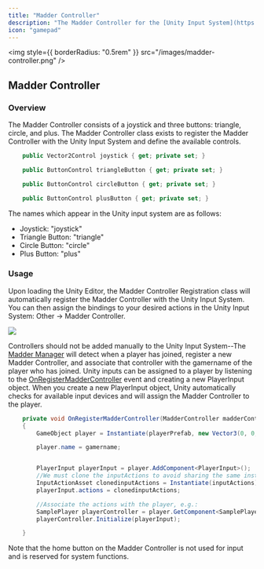 ```yaml
---
title: "Madder Controller"
description: "The Madder Controller for the [Unity Input System](https://docs.unity3d.com/Packages/com.unity.inputsystem@1.0/manual/index.html)"
icon: "gamepad"
---
```


<img style={{ borderRadius: "0.5rem" }} src="/images/madder-controller.png" />

## Madder Controller

### Overview

The Madder Controller consists of a joystick and three buttons: triangle, circle, and plus.
The Madder Controller class exists to register the Madder Controller with the Unity Input System and define the available controls.

```csharp
    public Vector2Control joystick { get; private set; }

    public ButtonControl triangleButton { get; private set; }

    public ButtonControl circleButton { get; private set; }

    public ButtonControl plusButton { get; private set; }
```

The names which appear in the Unity input system are as follows:

- Joystick: "joystick"
- Triangle Button: "triangle"
- Circle Button: "circle"
- Plus Button: "plus"

### Usage

Upon loading the Unity Editor, the Madder Controller Registration class will automatically register the Madder Controller with the Unity Input System. You can then assign the bindings to your desired actions in the Unity Input System: Other -> Madder Controller.

<Frame>
  <img
    src="/images/input-actions-example.png"
    style={{ borderRadius: "0.5rem" }}
  />
</Frame>

Controllers should not be added manually to the Unity Input System--The [Madder Manager](essentials/madder-manager) will detect when a player has joined, register a new Madder Controller, and associate that controller with the gamername of the player who has joined. Unity inputs can be assigned to a player by listening to the [OnRegisterMadderController](madder-manager#onregistermaddercontroller) event and creating a new PlayerInput object. When you create a new PlayerInput object, Unity automatically checks for available input devices and will assign the Madder Controller to the player.

```csharp
    private void OnRegisterMadderController(MadderController madderController)
    {
        GameObject player = Instantiate(playerPrefab, new Vector3(0, 0, 0), Quaternion.identity);

        player.name = gamername;


        PlayerInput playerInput = player.AddComponent<PlayerInput>();
        //We must clone the inputActions to avoid sharing the same instance between players
        InputActionAsset clonedinputActions = Instantiate(inputActions);
        playerInput.actions = clonedinputActions;

        //Associate the actions with the player, e.g.:
        SamplePlayer playerController = player.GetComponent<SamplePlayer>();
        playerController.Initialize(playerInput);

    }

```

Note that the home button on the Madder Controller is not used for input and is reserved for system functions.
